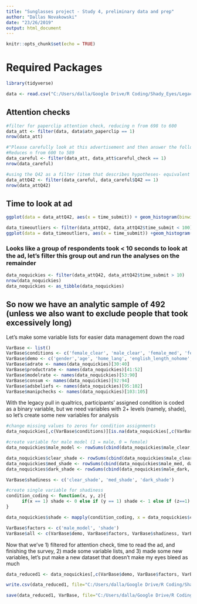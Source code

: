 ```yaml
---
title: "Sunglasses project - Study 4, preliminary data and prep"
author: "Dallas Novakowski"
date: "23/26/2019"
output: html_document
---
```


```r
knitr::opts_chunk$set(echo = TRUE)
```

# Required Packages
```r
library(tidyverse)
```

```r
data <- read.csv("C:/Users/dalla/Google Drive/R Coding/Shady_Eyes/Legacy_SunglassesStudy4June_2017_namedheaders.csv")
```


## Attention checks
``` r
#filter for paperclip attention check, reducing n from 698 to 600
data_att <- filter(data, data$atn_paperclip == 1)
nrow(data_att)

#"Please carefully look at this advertisement and then answer the following questions. Make sure you read all the information in the ad."
#Reduces n from 600 to 589
data_careful <- filter(data_att, data_att$careful_check == 1)
nrow(data_careful)

#using the Q42 as a filter (item that describes hypotheses- equivalent to reaching the finish of the study), reduces n from 589 to 564
data_attQ42 <- filter(data_careful, data_careful$Q42 == 1)
nrow(data_attQ42)
```

## Time to look at ad
```r
ggplot(data = data_attQ42, aes(x = time_submit)) + geom_histogram(binwidth=1)

data_timeoutliers <- filter(data_attQ42, data_attQ42$time_submit < 100)
ggplot(data = data_timeoutliers, aes(x = time_submit)) +geom_histogram(binwidth=1)
```

### Looks like a group of respondents took < 10 seconds to look at the ad, let's filter this group out and run the analyses on the remainder

```r
data_noquickies <- filter(data_attQ42, data_attQ42$time_submit > 10)
nrow(data_noquickies)
data_noquickies <- as_tibble(data_noquickies)
```

## So now we have an analytic sample of 492 (unless we also want to exclude people that took excessively long)

Let's make some variable lists for easier data management down the road


```r
VarBase <- list()
VarBase$conditions <- c('female_clear', 'male_clear', 'female_med', 'female_dark', 'male_med', 'male_dark')
VarBase$demo <- c('gender','age', 'home_lang', 'english_length_nohome', 'wear_glasses', 'employment', 'annual_income', 'education')
VarBase$adrate <- names(data_noquickies)[30:40]
VarBase$productrate <- names(data_noquickies)[41:52]
VarBase$modelrate <- names(data_noquickies)[53:90]
VarBase$consum <- names(data_noquickies)[92:94]
VarBase$adsbeliefs <- names(data_noquickies)[95:102]
VarBase$manipchecks <- names(data_noquickies)[103:105]
```

With the legacy pull in qualtrics, participants' assigned condition is coded as a binary variable, but we need variables with 2+ levels (namely, shade), so let's create some new variables for analysis

``` r
#change missing values to zeros for condition assignments
data_noquickies[,c(VarBase$conditions)][is.na(data_noquickies[,c(VarBase$conditions)])] <- 0

#create variable for male model (1 = male, 0 = female)
data_noquickies$male_model <- rowSums(cbind(data_noquickies$male_clear, data_noquickies$male_med, data_noquickies$male_dark))

data_noquickies$clear_shade <- rowSums(cbind(data_noquickies$male_clear, data_noquickies$female_clear))
data_noquickies$med_shade <- rowSums(cbind(data_noquickies$male_med, data_noquickies$female_med))
data_noquickies$dark_shade <- rowSums(cbind(data_noquickies$male_dark, data_noquickies$female_dark))

VarBase$shadiness <- c('clear_shade', 'med_shade', 'dark_shade')

#create single variable for shadiness
condition_coding <- function(x, y, z){
      if(x == 1) shade <- 0 else if (y == 1) shade <- 1 else if (z==1) shade <- 2 else shade <- NA
}

data_noquickies$shade <- mapply(condition_coding, x = data_noquickies$clear_shade, y = data_noquickies$med_shade, z = data_noquickies$dark_shade)

VarBase$factors <- c('male_model', 'shade')
VarBase$all <- c(VarBase$demo, VarBase$factors, VarBase$shadiness, VarBase$manipchecks, VarBase$adsbeliefs, VarBase$consum, VarBase$modelrate, VarBase$productrate, VarBase$adrate, VarBase$conditions)
```


Now that we've 1) filtered for attention check, time to read the ad, and finishing the survey, 2) made some variable lists, and 3) made some new variables, let's put make a new dataset that doesn't make my eyes bleed as much


```r
data_reduced1 <- data_noquickies[,c(VarBase$demo, VarBase$factors, VarBase$shadiness, VarBase$manipchecks, VarBase$adsbeliefs, VarBase$consum, VarBase$modelrate, VarBase$productrate, VarBase$adrate, VarBase$conditions)]

write.csv(data_reduced1, file="C:/Users/dalla/Google Drive/R Coding/Shady_Eyes/sunglasses_Study4_clean1_11_26_2019.csv")

save(data_reduced1, VarBase, file="C:/Users/dalla/Google Drive/R Coding/Shady_Eyes/sunglasses_study4_clean1_11_26_2019.Rdata")
```

